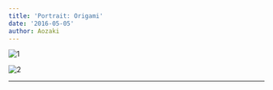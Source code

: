 ```yaml
---
title: 'Portrait: Origami'
date: '2016-05-05'
author: Aozaki
---
```



![1](../../public/images/portfolio/20160505_0001.jpg)

![2](../../public/images/portfolio/20160505_0002.jpg)

<Repost Date="2016" />

---

<BackPhoto Name="origami" />
